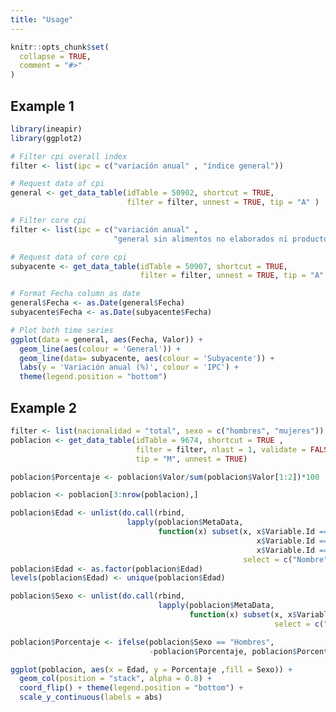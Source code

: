 ```yaml
---
title: "Usage"
---
```


```r
knitr::opts_chunk$set(
  collapse = TRUE,
  comment = "#>"
)
```

## Example 1

```r
library(ineapir)
library(ggplot2)

# Filter cpi overall index
filter <- list(ipc = c("variación anual" , "índice general"))

# Request data of cpi
general <- get_data_table(idTable = 50902, shortcut = TRUE, 
                          filter = filter, unnest = TRUE, tip = "A" )

# Filter core cpi
filter <- list(ipc = c("variación anual" , 
                       "general sin alimentos no elaborados ni productos energéticos"))

# Request data of core cpi
subyacente <- get_data_table(idTable = 50907, shortcut = TRUE, 
                             filter = filter, unnest = TRUE, tip = "A" )

# Format Fecha column as date
general$Fecha <- as.Date(general$Fecha)
subyacente$Fecha <- as.Date(subyacente$Fecha)

# Plot both time series
ggplot(data = general, aes(Fecha, Valor)) +
  geom_line(aes(colour = 'General')) +
  geom_line(data= subyacente, aes(colour = 'Subyacente')) +
  labs(y = 'Variación anual (%)', colour = 'IPC') +
  theme(legend.position = "bottom")

```

## Example 2

```r

filter <- list(nacionalidad = "total", sexo = c("hombres", "mujeres"))
poblacion <- get_data_table(idTable = 9674, shortcut = TRUE ,
                            filter = filter, nlast = 1, validate = FALSE, 
                            tip = "M", unnest = TRUE)

poblacion$Porcentaje <- poblacion$Valor/sum(poblacion$Valor[1:2])*100

poblacion <- poblacion[3:nrow(poblacion),]

poblacion$Edad <- unlist(do.call(rbind,
                          lapply(poblacion$MetaData, 
                                 function(x) subset(x, x$Variable.Id == 356 |
                                                       x$Variable.Id == 360 |
                                                       x$Variable.Id == 357, 
                                                    select = c("Nombre")))))
poblacion$Edad <- as.factor(poblacion$Edad)
levels(poblacion$Edad) <- unique(poblacion$Edad)

poblacion$Sexo <- unlist(do.call(rbind,
                                 lapply(poblacion$MetaData,
                                        function(x) subset(x, x$Variable.Id == 18,
                                                           select = c("Nombre")))))

poblacion$Porcentaje <- ifelse(poblacion$Sexo == "Hombres",
                               -poblacion$Porcentaje, poblacion$Porcentaje)

ggplot(poblacion, aes(x = Edad, y = Porcentaje ,fill = Sexo)) +
  geom_col(position = "stack", alpha = 0.8) +
  coord_flip() + theme(legend.position = "bottom") +
  scale_y_continuous(labels = abs) 
```
